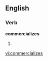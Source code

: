 
==English==

===Verb===
'''commercializes'''

# {{third-person singular of|[[commercialize]]}}

[[vi:commercializes]]